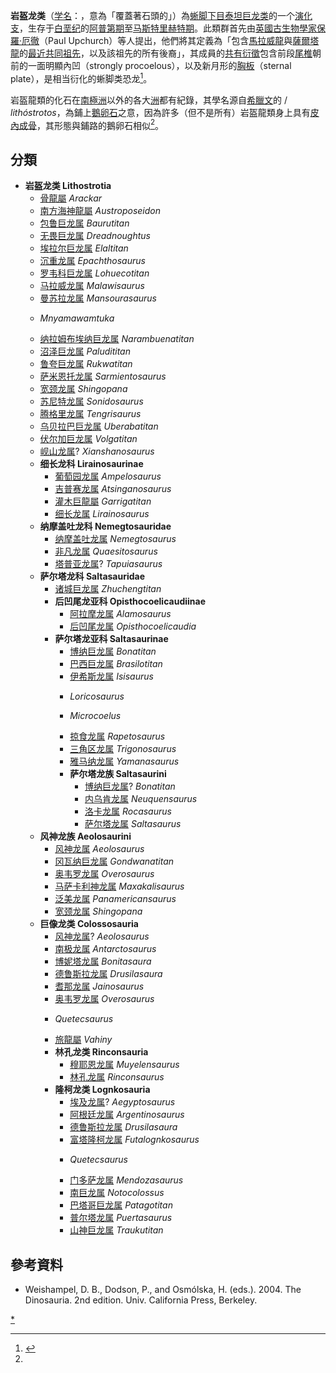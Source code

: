 {{noteTA
|1=zh-cn:伏尔加; zh-tw:窩瓦; zh-hk:伏爾加;
}}
{{Expand language|en|time=2019-08-02T04:05:31+00:00}}
{{Automatic Taxobox
| fossil_range = [[白垩纪|白垩纪]]前期至末期，{{fossil_range|120|66}}
| image = [[File:Saltasaurus_dinosaur.png|260px]]
| image_caption = [[薩爾塔龍|薩爾塔龍]] ''Saltasaurus''
| taxon = Lithostrotia
| authority = Wilson & Upchurch, 2003
| synonyms =
* '''泰坦巨龍科 Titanosauridae'''<br />{{small|Lydekker, 1885}}
* '''南極龍科 Antarctosauridae'''<br />{{small|Olshevsky, 1978}}
| subdivision_ranks = 演化支
| subdivision =
*''Arackar''
*[[南方海神龙属|南方海神龙属]] ''Austroposeidon''
*[[包鲁巨龙属|包鲁巨龙属]] ''Baurutitan''
*[[无畏巨龙属|无畏巨龙属]] ''Dreadnoughtus''
*[[埃拉尔巨龙属|埃拉尔巨龙属]] ''Elaltitan''
*[[沉重龙属|沉重龙属]] ''Epachthosaurus''
*[[罗韦科巨龙属|罗韦科巨龙属]] ''Lohuecotitan''
*[[马拉威龙属|马拉威龙属]] ''Malawisaurus''
*[[曼苏拉龙属|曼苏拉龙属]] ''Mansourasaurus''
*{{link-en|姆圖卡龍屬| Mnyamawamtuka}} ''Mnyamawamtuka''
*[[纳拉姆布埃纳巨龙属|纳拉姆布埃纳巨龙属]] ''Narambuenatitan''
*[[沼泽巨龙属|沼泽巨龙属]] ''Paludititan''
*[[鲁夸巨龙属|鲁夸巨龙属]] ''Rukwatitan''
*[[萨米恩托龙|萨米恩托龙]] ''Sarmientosaurus''
*[[宽颈龙属|宽颈龙属]] ''Shingopana''
*[[苏尼特龙属|苏尼特龙属]] ''Sonidosaurus''
*[[腾格里龙属|腾格里龙属]] ''Tengrisaurus''
*[[烏貝拉巴巨龍屬|烏貝拉巴巨龍屬]] ''Uberabatitan''<ref name="silva19">{{cite journal|last=Silva|first=J.C.G. Jr.|last2=Marinho|first2=T.S.|last3=Martinelli|first3=A.G.|last4=Langer|first4=M.C.|year=2019|title=Osteology and systematics of ''Uberabatitan ribeiroi'' (Dinosauria; Sauropoda): a Late Cretaceous titanosaur from Minas Gerais, Brazil|journal=Zootaxa|volume=4577|issue=3|pages=401–438|doi=10.11646/zootaxa.4577.3.1|pmid=31715707}}</ref>
*[[伏尔加巨龙属|伏尔加巨龙属]] ''Volgatitan''
*[[岘山龙属|岘山龙属]]? ''Xianshanosaurus''
*[[细长龙亚科|细长龙亚科]] Lirainosaurinae
*[[纳摩盖吐龙科|纳摩盖吐龙科]] Nemegtosauridae
*[[萨尔塔龙科|萨尔塔龙科]] Saltasauridae 
*[[风神龙族|风神龙族]] Aeolosaurini
*[[巨像龍類|巨像龍類]] Colossosauria }}

'''岩盔龙类'''（[[学名|学名]]：{{lang|la|Lithostrotia}}，意為「覆蓋著石頭的」）為[[蜥脚下目|蜥脚下目]][[泰坦巨龙类|泰坦巨龙类]]的一个[[演化支|演化支]]，生存于[[白垩纪|白垩纪]]的[[阿普第期|阿普第期]]至[[马斯特里赫特期|马斯特里赫特期]]。此類群首先由[[英國|英國]][[古生物學家|古生物學家]][[保羅·厄徹|保羅·厄徹]]（Paul Upchurch）等人提出，他們將其定義為「包含[[馬拉威龍|馬拉威龍]]與[[薩爾塔龍|薩爾塔龍]]的[[最近共同祖先|最近共同祖先]]，以及該祖先的所有後裔」，其成員的[[共有衍徵|共有衍徵]]包含前段[[尾椎|尾椎]]朝前的一面明顯內凹（strongly procoelous），以及新月形的[[胸板|胸板]]（sternal plate），是相当衍化的蜥脚类恐龙<ref name = Upchurch2003>{{Cite journal | author = Willson, J. A.; Upchurch, P. | year = 2003 | title = A revision of ''Titanosaurus'' Lydekker (Dinosauria – Sauropoda), the first dinosaur genus with a <nowiki>‘Gondwanan’</nowiki> distribution | journal = ''Journal of Systematic Palaeontology'' | volume = 1 | issue = 3 | pages = 125-160 | issn = 1477-2019 | doi = 10.1017/S1477201903001044 | url = https://www.researchgate.net/publication/40662783_A_revision_of_Titanosaurus_Lydekker_Dinosauria-Sauropoda_the_first_dinosaur_genus_with_a_Gondwanan_distribution | access-date = 2021-03-03 | archive-date = 2018-11-30 | archive-url = https://web.archive.org/web/20181130030407/https://www.researchgate.net/publication/40662783_A_revision_of_Titanosaurus_Lydekker_Dinosauria-Sauropoda_the_first_dinosaur_genus_with_a_Gondwanan_distribution | dead-url = no }}</ref>。

岩盔龍類的化石在[[南極洲|南極洲]]以外的各大[[洲|洲]]都有紀錄，其學名源自[[希臘文|希臘文]]的 {{lang|gre|λιθόστρωτος}} / ''lithóstrotos''，為鋪上[[鵝卵石|鵝卵石]]之意，因為許多（但不是所有）岩盔龍類身上具有[[皮內成骨|皮內成骨]]，其形態與鋪路的鵝卵石相似<ref name = Upchurch2003/>。

==分類==
*'''岩盔龙类 Lithostrotia'''
**[[骨龍屬|骨龍屬]] ''Arackar''
**[[南方海神龍屬|南方海神龍屬]] ''Austroposeidon''
**[[包鲁巨龙属|包鲁巨龙属]] ''Baurutitan''
**[[无畏巨龙属|无畏巨龙属]] ''Dreadnoughtus''
**[[埃拉尔巨龙属|埃拉尔巨龙属]] ''Elaltitan''
**[[沉重龙属|沉重龙属]] ''Epachthosaurus''
**[[罗韦科巨龙属|罗韦科巨龙属]] ''Lohuecotitan''
**[[马拉威龙属|马拉威龙属]] ''Malawisaurus''
**[[曼苏拉龙属|曼苏拉龙属]] ''Mansourasaurus''
**{{link-en|姆图卡龙属|Mnyamawamtuka}} ''Mnyamawamtuka''
**[[纳拉姆布埃纳巨龙属|纳拉姆布埃纳巨龙属]] ''Narambuenatitan''
**[[沼泽巨龙属|沼泽巨龙属]] ''Paludititan''
**[[鲁夸巨龙属|鲁夸巨龙属]] ''Rukwatitan''
**[[萨米恩托龙属|萨米恩托龙属]] ''Sarmientosaurus''
**[[宽颈龙属|宽颈龙属]] ''Shingopana''
**[[苏尼特龙属|苏尼特龙属]] ''Sonidosaurus''
**[[腾格里龙属|腾格里龙属]] ''Tengrisaurus''
**[[乌贝拉巴巨龙属|乌贝拉巴巨龙属]] ''Uberabatitan''
**[[伏尔加巨龙属|伏尔加巨龙属]] ''Volgatitan''
**[[岘山龙属|岘山龙属]]? ''Xianshanosaurus''
**'''细长龙科 Lirainosaurinae'''
***[[葡萄园龙属|葡萄园龙属]] ''Ampelosaurus''
***[[吉普赛龙属|吉普赛龙属]] ''Atsinganosaurus''
***[[灌木巨龍屬|灌木巨龍屬]] ''Garrigatitan''
***[[细长龙属|细长龙属]] ''Lirainosaurus''
**'''纳摩盖吐龙科 Nemegtosauridae'''
***[[纳摩盖吐龙属|纳摩盖吐龙属]] ''Nemegtosaurus''
***[[非凡龙属|非凡龙属]] ''Quaesitosaurus''
***[[塔普亚龙属|塔普亚龙属]]? ''Tapuiasaurus''
**'''萨尔塔龙科 Saltasauridae'''
***[[诸城巨龙属|诸城巨龙属]] ''Zhuchengtitan''
***'''后凹尾龙亚科 Opisthocoelicaudiinae'''
****[[阿拉摩龙属|阿拉摩龙属]] ''Alamosaurus''
****[[后凹尾龙属|后凹尾龙属]] ''Opisthocoelicaudia''
***'''萨尔塔龙亚科 Saltasaurinae'''
****[[博纳巨龙属|博纳巨龙属]] ''Bonatitan'' 
****[[巴西巨龙属|巴西巨龙属]] ''Brasilotitan'' 
****[[伊希斯龙属|伊希斯龙属]] ''Isisaurus'' 
****{{link-en|盔甲龙属?|Loricosaurus}} ''Loricosaurus'' 
****{{link-en|微腔骨龙属?|Microcoelus}} ''Microcoelus ''
****[[掠食龙属|掠食龙属]] ''Rapetosaurus'' 
****[[三角区龙属|三角区龙属]] ''Trigonosaurus''
****[[雅马纳龙属|雅马纳龙属]] ''Yamanasaurus'' 
****'''萨尔塔龙族 Saltasaurini'''
*****[[博纳巨龙属|博纳巨龙属]]? ''Bonatitan ''
*****[[内乌肯龙属|内乌肯龙属]] ''Neuquensaurus'' 
*****[[洛卡龙属|洛卡龙属]] ''Rocasaurus''
*****[[萨尔塔龙属|萨尔塔龙属]] ''Saltasaurus'' 
**'''风神龙族 Aeolosaurini'''
***[[风神龙属|风神龙属]] ''Aeolosaurus''
***[[冈瓦纳巨龙属|冈瓦纳巨龙属]] ''Gondwanatitan''
***[[奥韦罗龙属|奥韦罗龙属]] ''Overosaurus''
***[[马萨卡利神龙属|马萨卡利神龙属]] ''Maxakalisaurus''
***[[泛美龙属|泛美龙属]] ''Panamericansaurus''
***[[宽颈龙属|宽颈龙属]] ''Shingopana''
**'''巨像龙类 Colossosauria'''
***[[风神龙属|风神龙属]]? ''Aeolosaurus''
***[[南极龙属|南极龙属]] ''Antarctosaurus''
***[[博妮塔龙属|博妮塔龙属]] ''Bonitasaura''
***[[德鲁斯拉龙属|德鲁斯拉龙属]] ''Drusilasaura''
***[[耆那龙属|耆那龙属]] ''Jainosaurus''
***[[奥韦罗龙属|奥韦罗龙属]] ''Overosaurus''
***{{link-en|奎特龙属|Quetecsaurus}} ''Quetecsaurus''
***[[旅龍屬|旅龍屬]] ''Vahiny''
***'''林孔龙类 Rinconsauria'''
****[[穆耶恩龙属|穆耶恩龙属]] ''Muyelensaurus''
****[[林孔龙属|林孔龙属]] ''Rinconsaurus''
***'''隆柯龙类 Lognkosauria'''
****[[埃及龙属|埃及龙属]]? ''Aegyptosaurus''
****[[阿根廷龙属|阿根廷龙属]] ''Argentinosaurus''
****[[德鲁斯拉龙属|德鲁斯拉龙属]] ''Drusilasaura''
****[[富塔隆柯龙属|富塔隆柯龙属]] ''Futalognkosaurus''
****{{link-en|奎特龙属|Quetecsaurus}} ''Quetecsaurus''
****[[门多萨龙属|门多萨龙属]] ''Mendozasaurus''
****[[南巨龙属|南巨龙属]] ''Notocolossus''
****[[巴塔哥巨龙属|巴塔哥巨龙属]] ''Patagotitan''
****[[普尔塔龙属|普尔塔龙属]] ''Puertasaurus''
****[[山神巨龙属|山神巨龙属]] ''Traukutitan''

==參考資料==
{{reflist}}
*Weishampel, D. B., Dodson, P., and Osmólska, H. (eds.). 2004. The Dinosauria. 2nd edition. Univ. California Press, Berkeley.
{{蜥腳形亞目|T.}}
{{Taxonbar|from=Q140061}}

[[Category:泰坦巨龍類|*]]